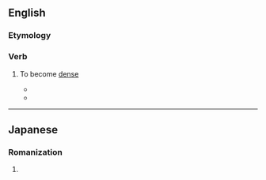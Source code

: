 ==English==

===Etymology===
{{suffix|en|dense|en}}

===Verb===
{{en-verb}}

# {{lb|en|ambitransitive}} To become [[dense]]
#* {{quote-text|year=2004|author=Quentin van Marle|title=Boomerang Road: A Pedalling Pom's Australian Odyssey|page=45|passage=Traffic '''densens''' as the morning ticks on. Trucks roar past on the nearside lane, but I'm well protected by a decent width of shoulder.}}
#* {{quote-text|year=2007|author=Donald Hall|title=Eagle Pond|page=5|passage=Sit in a chair looking south into blue twilight that arrives earlier every day— as the sky flakes and '''densens''', as the first clear flakes float past the porch's wood to light on dirt of the driveway and on brown frozen grass or dry stalks of the flower border.}}

----

==Japanese==

===Romanization===
{{ja-romaji}}

# {{ja-romanization of|でんせん}}